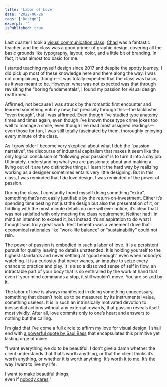 ```yaml
---
title: 'Labor of Love'
date: '2022-06-26'
tags: ['Design']
excerpt: ''
isPublished: true
---
```


Last quarter I took a [visual communication class](/blog/viscom). [Chad](https://chadphall.com/) was a fantastic teacher, and the class was a good primer of graphic design, covering all the basic grounds like typography, layout, color, and a little bit of branding. In fact, it was almost too basic for me. 

I started teaching myself design since 2017 and despite the spotty journey, I did pick up most of these knowledge here and there along the way. I was not complaining, though—it was totally expected that the class was basic, as it was meant to be. However, what was not expected was that through revisiting the “boring fundamentals”, I found my passion for visual design reaffirmed. 

Affirmed, not because I was struck by the romantic first encounter and learned something entirely new, but precisely through this—the lackluster “even though”, that I was affirmed. Even though I’ve studied type anatomy times and times again, even though I’ve known those type crime jokes too well to manage a smile, even though I’ve read most assigned readings—even those for fun, I was still totally fascinated by them, thoroughly enjoying every minute of the class. 

As I grow older I become very skeptical about what I dub the “passion narrative”, the discourse of industrial capitalism that makes it seem like the only logical conclusion of “following your passion” is to turn it into a day job. Ultimately, understanding what you are passionate about and making a living out of it are two distinctive things. I learn it the hard way by realizing working as a designer sometimes entails very little designing. But in this class, I was reminded that I *do* love design. I was reminded of the power of passion. 

During the class, I constantly found myself doing something “extra”, something that’s not easily justifiable by the return-on-investment. Either it’s spending time besting not just the design but also the presentation of it, or fiddling with the most minute details no one will ever notice, it’s clear that I was not satisfied with only meeting the class requirement. Neither had I in mind an intention to exceed it, but instead it’s an aspiration to do what I thought was truly great work. Rest beneath was a vehement drive that economical rationales like “work-life balance” or “sustainability” could not rein.

The power of passion is embodied in such a labor of love. It is a persistent pursuit for quality leaving no details unattended. It is holding yourself to the highest standards and never settling at “good enough” even when nobody’s watching. It is a curiosity that never wanes, an impulse to seize every chance to practice and play. It is also a dissolved sense of self in flow, an intractable part of your body that is so enthralled by the work at hand that even if your mind commands a stop, it still wouldn’t move. You are seized by it.

The labor of love is always manifested in doing something unnecessary, something that doesn’t hold up to be measured by its instrumental value, something useless. It is in such an intrinsically motivated devotion to inessential actions without any external rewards, that passion reveals itself most vividly. After all, love commits only to one’s heart and answers to nothing but the calling.

I’m glad that I’ve come a full circle to affirm my love for visual design. I shall end with [a powerful quote by Saul Bass](https://www.youtube.com/watch?v=4gjY3E0ob08) that encapsulates this primitive yet lasting urge of mine: 

“I want everything we do to be beautiful. I don’t give a damn whether the client understands that that’s worth anything, or that the client thinks it’s worth anything, or whether it is worth anything. It’s worth it to me. It’s the way I want to live my life. 

<div style={{marginLeft:"10%"}}>
	I want to make beautiful things,
</div>
<div style={{marginLeft:"40%", marginTop:"-16px"}}>
	even if <a href="/blog/nobody-else-cares">nobody cares</a>.”
</div>